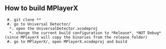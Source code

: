 == How to build MPlayerX==
  
  #. git clone *{{{git://github.com/niltsh/MPlayerX.git}}}*
  #. go to Universal Detector/
   *. open the UniversalDetector.xcodeproj
   *. change the current build configuration to *Release*, *NOT Debug* (since MPlayerX will copy the binaries from the release folder)
  #. go to MPlayerX/, open MPlayerX.xcodeproj and build